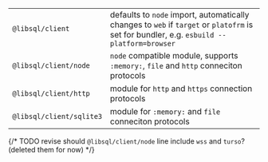 |                          |                                                                                                                                           |
| :----------------------- | :---------------------------------------------------------------------------------------------------------------------------------------- |
| `@libsql/client`         | defaults to `node` import, automatically changes to `web` if `target` or `platofrm` is set for bundler, e.g. `esbuild --platform=browser` |
| `@libsql/client/node`    | `node` compatible module, supports `:memory:`, `file` and `http` conneciton protocols                                     |
| `@libsql/client/http`    | module for `http` and `https` connection protocols                                                                                        |
| `@libsql/client/sqlite3` | module for `:memory:` and `file` conneciton protocols                                                                                     |                                                                                               |
{/* TODO revise should  `@libsql/client/node` line include `wss` and `turso`? (deleted them for now) */}